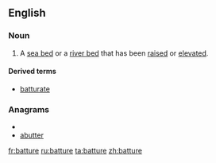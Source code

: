==English==

===Noun===
{{en-noun}}

# A [[sea bed]] or a [[river bed]] that has been [[raised]] or [[elevated]].

====Derived terms====
*[[batturate]]

===Anagrams===
* {{alphagram|aberttu}}
* [[abutter#English|abutter]]

[[fr:batture]]
[[ru:batture]]
[[ta:batture]]
[[zh:batture]]